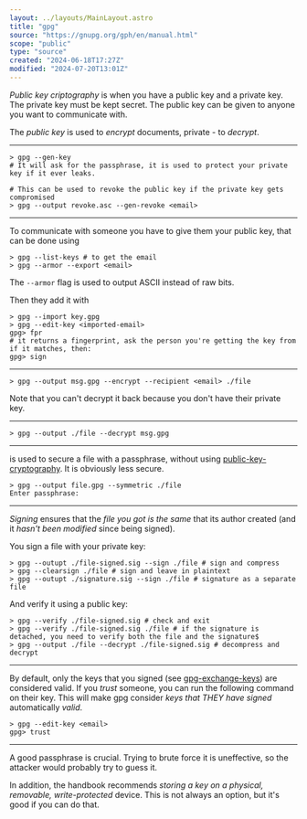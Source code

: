 ```yaml
---
layout: ../layouts/MainLayout.astro
title: "gpg"
source: "https://gnupg.org/gph/en/manual.html"
scope: "public"
type: "source"
created: "2024-06-18T17:27Z"
modified: "2024-07-20T13:01Z"
---
```



<NoteMeta name="public-key-cryptography" source="https://gnupg.org/gph/en/manual.html" scope="public" type="main" created="2024-06-18T17:40Z" modified="2024-07-16T15:07Z" />

*Public key criptography* is when you have a public key and a private key. The private key must be kept secret. The public key can be given to anyone you want to communicate with.

The *public key* is used to *encrypt* documents, private - to *decrypt*.

---

<NoteMeta name="gpg-create-key" source="https://gnupg.org/gph/en/manual.html" scope="public" type="main" created="2024-06-18T18:26Z" modified="2024-07-01T17:54Z" />

```shell
> gpg --gen-key
# It will ask for the passphrase, it is used to protect your private key if it ever leaks.

# This can be used to revoke the public key if the private key gets compromised
> gpg --output revoke.asc --gen-revoke <email>
```

---

<NoteMeta name="gpg-exchange-keys" source="https://gnupg.org/gph/en/manual.html" scope="public" type="main" created="2024-06-18T18:26Z" modified="2024-07-01T17:55Z" />

To communicate with someone you have to give them your public key, that can be done using
```shell
> gpg --list-keys # to get the email
> gpg --armor --export <email>
```

The `--armor` flag is used to output ASCII instead of raw bits.

Then they add it with
```shell
> gpg --import key.gpg
> gpg --edit-key <imported-email>
gpg> fpr
# it returns a fingerprint, ask the person you're getting the key from if it matches, then:
gpg> sign
```

---

<NoteMeta name="gpg-encrypt" source="https://gnupg.org/gph/en/manual.html" scope="public" type="main" created="2024-06-18T18:27Z" modified="2024-07-20T17:13Z" />

```shell
> gpg --output msg.gpg --encrypt --recipient <email> ./file
```

Note that you can't decrypt it back because you don't have their private key.

---

<NoteMeta name="gpg-decrypt" source="https://gnupg.org/gph/en/manual.html" scope="public" type="main" created="2024-06-18T18:43Z" modified="2024-07-01T17:54Z" />

```shell
> gpg --output ./file --decrypt msg.gpg
```

---

<NoteMeta name="gpg-symmetric" source="" scope="public" type="main" created="2024-06-18T18:45Z" modified="2024-07-20T11:30Z" />

is used to secure a file with a passphrase, without using [public-key-cryptography](/public-key-cryptography). It is obviously less secure.

```shell
> gpg --output file.gpg --symmetric ./file
Enter passphrase:
```

---

<NoteMeta name="gpg-signing" source="" scope="public" type="main" created="2024-07-20T11:31Z" modified="2024-07-20T11:48Z" />

*Signing* ensures that the *file you got is the same* that its author created (and it *hasn't been modified* since being signed).

You sign a file with your private key:
```shell
> gpg --outupt ./file-signed.sig --sign ./file # sign and compress
> gpg --clearsign ./file # sign and leave in plaintext
> gpg --outupt ./signature.sig --sign ./file # signature as a separate file
```

And verify it using a public key:
```shell
> gpg --verify ./file-signed.sig # check and exit
> gpg --verify ./file-signed.sig ./file # if the signature is detached, you need to verify both the file and the signature$
> gpg --output ./file --decrypt ./file-signed.sig # decompress and decrypt
```

---

<NoteMeta name="gpg-trust" source="" scope="public" type="main" created="2024-07-20T12:43Z" modified="2024-07-20T12:49Z" />

By default, only the keys that you signed (see [gpg-exchange-keys](/gpg-exchange-keys)) are considered valid. If you *trust* someone, you can run the following command on their key. This will make gpg consider *keys that THEY have signed* automatically *valid*.

```shell
> gpg --edit-key <email>
gpg> trust
```

---

<NoteMeta name="gpg-protecting-the-key" source="" scope="public" type="main" created="2024-07-20T12:59Z" modified="2024-07-20T13:08Z" />

A good passphrase is crucial. Trying to brute force it is uneffective, so the attacker would probably try to guess it.

In addition, the handbook recommends *storing a key on a physical, removable, write-protected* device. This is not always an option, but it's good if you can do that.